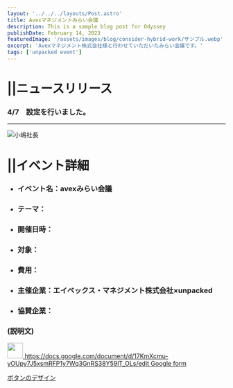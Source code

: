 ```yaml
---
layout: '../../../layouts/Post.astro'
title: Avexマネジメントみらい会議
description: This is a sample blog post for Odyssey
publishDate: February 14, 2023
featuredImage: '/assets/images/blog/consider-hybrid-work/サンプル.webp'
excerpt: 'Avexマネジメント株式会社様と行わせていただいたみらい会議です。'
tags: ['unpacked event']
---
```


# ||ニュースリリース

### 4/7　設定を行いました。   

*****


![小嶋社長](https://user-images.githubusercontent.com/128379237/232032223-e8460fd9-392b-47f1-bb00-45d85e62142e.jpg)



# ||イベント詳細

- ### イベント名：avexみらい会議
- ### テーマ：
- ### 開催日時：
- ### 対象：
- ### 費用：
- ### 主催企業：エイベックス・マネジメント株式会社×unpacked
- ### 協賛企業：  
  
### (説明文)

<p>
  <a href="https://docs.google.com/document/d/17KmXcmu-yOUpy7J5xsmRFP1y7Wq3GnRS38Y59lT_OLs/edit">
  <img src="https://developer.stackblitz.com/img/open_in_stackblitz.svg" height="36px" />
  </a>
  <a href="https://docs.google.com/document/d/17KmXcmu-yOUpy7J5xsmRFP1y7Wq3GnRS38Y59lT_OLs/edit" class="btn-flat-simple">https://docs.google.com/document/d/17KmXcmu-yOUpy7J5xsmRFP1y7Wq3GnRS38Y59lT_OLs/edit
  <i class="fa fa-caret-right"></i> Google form
</a>
<div class="button004">
  <a href="#">ボタンのデザイン</a>
</div>
</p>

